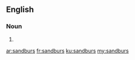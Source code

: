 ==English==

===Noun===
{{head|en|plural}}

# {{plural of|sandbur|lang=en|nocat=1}}

[[ar:sandburs]]
[[fr:sandburs]]
[[ku:sandburs]]
[[my:sandburs]]